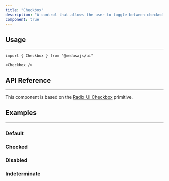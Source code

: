 ```yaml
---
title: "Checkbox"
description: "A control that allows the user to toggle between checked and not checked."
component: true
---
```


<ComponentExample name="checkbox-demo" />

## Usage

---

```tsx
import { Checkbox } from "@medusajs/ui"
```

```tsx
<Checkbox />
```

## API Reference

---

This component is based on the [Radix UI Checkbox](https://www.radix-ui.com/primitives/docs/components/checkbox) primitive.

## Examples

---

### Default

<ComponentExample name="checkbox-default" />

### Checked

<ComponentExample name="checkbox-checked" />

### Disabled

<ComponentExample name="checkbox-disabled" />

### Indeterminate

<ComponentExample name="checkbox-indeterminate" />
